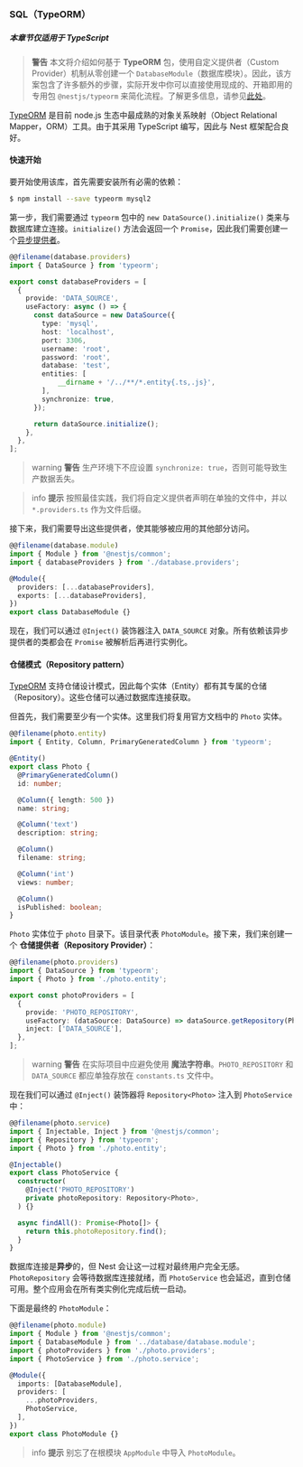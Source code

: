 ### SQL（TypeORM）

##### 本章节仅适用于 TypeScript

> **警告** 本文将介绍如何基于 **TypeORM** 包，使用自定义提供者（Custom Provider）机制从零创建一个 `DatabaseModule`（数据库模块）。因此，该方案包含了许多额外的步骤，实际开发中你可以直接使用现成的、开箱即用的专用包 `@nestjs/typeorm` 来简化流程。了解更多信息，请参见[此处](/techniques/sql)。

[TypeORM](https://github.com/typeorm/typeorm) 是目前 node.js 生态中最成熟的对象关系映射（Object Relational Mapper，ORM）工具。由于其采用 TypeScript 编写，因此与 Nest 框架配合良好。

#### 快速开始

要开始使用该库，首先需要安装所有必需的依赖：

```bash
$ npm install --save typeorm mysql2
```

第一步，我们需要通过 `typeorm` 包中的 `new DataSource().initialize()` 类来与数据库建立连接。`initialize()` 方法会返回一个 `Promise`，因此我们需要创建一个[异步提供者](/fundamentals/async-components)。

```ts
@@filename(database.providers)
import { DataSource } from 'typeorm';

export const databaseProviders = [
  {
    provide: 'DATA_SOURCE',
    useFactory: async () => {
      const dataSource = new DataSource({
        type: 'mysql',
        host: 'localhost',
        port: 3306,
        username: 'root',
        password: 'root',
        database: 'test',
        entities: [
            __dirname + '/../**/*.entity{.ts,.js}',
        ],
        synchronize: true,
      });

      return dataSource.initialize();
    },
  },
];
```

> warning **警告** 生产环境下不应设置 `synchronize: true`，否则可能导致生产数据丢失。

> info **提示** 按照最佳实践，我们将自定义提供者声明在单独的文件中，并以 `*.providers.ts` 作为文件后缀。

接下来，我们需要导出这些提供者，使其能够被应用的其他部分访问。

```ts
@@filename(database.module)
import { Module } from '@nestjs/common';
import { databaseProviders } from './database.providers';

@Module({
  providers: [...databaseProviders],
  exports: [...databaseProviders],
})
export class DatabaseModule {}
```

现在，我们可以通过 `@Inject()` 装饰器注入 `DATA_SOURCE` 对象。所有依赖该异步提供者的类都会在 `Promise` 被解析后再进行实例化。

#### 仓储模式（Repository pattern）

[TypeORM](https://github.com/typeorm/typeorm) 支持仓储设计模式，因此每个实体（Entity）都有其专属的仓储（Repository）。这些仓储可以通过数据库连接获取。

但首先，我们需要至少有一个实体。这里我们将复用官方文档中的 `Photo` 实体。

```ts
@@filename(photo.entity)
import { Entity, Column, PrimaryGeneratedColumn } from 'typeorm';

@Entity()
export class Photo {
  @PrimaryGeneratedColumn()
  id: number;

  @Column({ length: 500 })
  name: string;

  @Column('text')
  description: string;

  @Column()
  filename: string;

  @Column('int')
  views: number;

  @Column()
  isPublished: boolean;
}
```

`Photo` 实体位于 `photo` 目录下。该目录代表 `PhotoModule`。接下来，我们来创建一个 **仓储提供者（Repository Provider）**：

```ts
@@filename(photo.providers)
import { DataSource } from 'typeorm';
import { Photo } from './photo.entity';

export const photoProviders = [
  {
    provide: 'PHOTO_REPOSITORY',
    useFactory: (dataSource: DataSource) => dataSource.getRepository(Photo),
    inject: ['DATA_SOURCE'],
  },
];
```

> warning **警告** 在实际项目中应避免使用 **魔法字符串**。`PHOTO_REPOSITORY` 和 `DATA_SOURCE` 都应单独存放在 `constants.ts` 文件中。

现在我们可以通过 `@Inject()` 装饰器将 `Repository<Photo>` 注入到 `PhotoService` 中：

```ts
@@filename(photo.service)
import { Injectable, Inject } from '@nestjs/common';
import { Repository } from 'typeorm';
import { Photo } from './photo.entity';

@Injectable()
export class PhotoService {
  constructor(
    @Inject('PHOTO_REPOSITORY')
    private photoRepository: Repository<Photo>,
  ) {}

  async findAll(): Promise<Photo[]> {
    return this.photoRepository.find();
  }
}
```

数据库连接是**异步**的，但 Nest 会让这一过程对最终用户完全无感。`PhotoRepository` 会等待数据库连接就绪，而 `PhotoService` 也会延迟，直到仓储可用。整个应用会在所有类实例化完成后统一启动。

下面是最终的 `PhotoModule`：

```ts
@@filename(photo.module)
import { Module } from '@nestjs/common';
import { DatabaseModule } from '../database/database.module';
import { photoProviders } from './photo.providers';
import { PhotoService } from './photo.service';

@Module({
  imports: [DatabaseModule],
  providers: [
    ...photoProviders,
    PhotoService,
  ],
})
export class PhotoModule {}
```

> info **提示** 别忘了在根模块 `AppModule` 中导入 `PhotoModule`。
